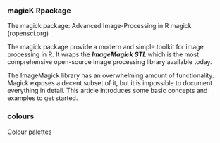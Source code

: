 ### magicK Rpackage

The magick package: Advanced Image-Processing in R magick (ropensci.org)



The magick package provide a modern and simple toolkit for image processing in R. It wraps the ***ImageMagick STL*** which is the most comprehensive open-source image processing library available today.

The ImageMagick library has an overwhelming amount of functionality. Magick exposes a decent subset of it, but it is impossible to document everything in detail. This article introduces some basic concepts and examples to get started.


### colours

Colour palettes
